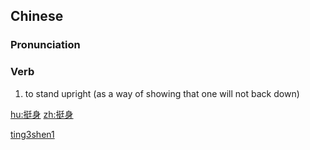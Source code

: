==Chinese==
{{zh-forms}}

===Pronunciation===
{{zh-pron
|m=tǐngshēn
|c=ting5 san1
|mn=théng-sin
|cat=v
}}

===Verb===
{{zh-verb}}

# {{lb|zh|literary}} to stand upright (as a way of showing that one will not back down)

[[Category:Mandarin literary terms|ting3shen1]]

[[hu:挺身]]
[[zh:挺身]]